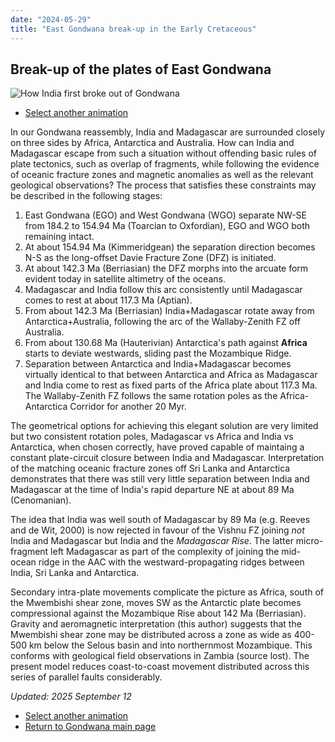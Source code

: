 ```yaml
---
date: "2024-05-29"
title: "East Gondwana break-up in the Early Cretaceous"
---
```


## Break-up of the plates of East Gondwana

![How India first broke out of Gondwana](./assets/ego-2.gif)

* [Select another animation](../animations)

In our Gondwana reassembly, India and Madagascar are surrounded closely on three sides by Africa, Antarctica and Australia.  How can India and Madagascar escape from such a situation without offending basic rules of plate tectonics, such as overlap of fragments, while following the evidence of oceanic fracture zones and magnetic anomalies as well as the relevant geological observations?  The process that satisfies these constraints may be described in the following stages:

1. East Gondwana (EGO) and West Gondwana (WGO) separate NW-SE from 184.2 to 154.94 Ma (Toarcian to Oxfordian), EGO and WGO both remaining intact.
2. At about 154.94 Ma (Kimmeridgean) the separation direction becomes N-S as the long-offset Davie Fracture Zone (DFZ) is initiated.
3. At about 142.3 Ma (Berriasian) the DFZ morphs into the arcuate form evident today in satellite altimetry of the oceans.
4. Madagascar and India follow this arc consistently until Madagascar comes to rest at about 117.3 Ma (Aptian).
5. From about 142.3 Ma (Berriasian) India+Madagascar rotate away from Antarctica+Australia, following the arc of the Wallaby-Zenith FZ off Australia.
6. From about 130.68 Ma (Hauterivian) Antarctica's path against **Africa** starts to deviate westwards, sliding past the Mozambique Ridge.
7. Separation between Antarctica and India+Madagascar becomes virtually identical to that between Antarctica and Africa as Madagascar and India come to rest as fixed parts of the Africa plate about 117.3 Ma. The Wallaby-Zenith FZ follows the same rotation poles as the Africa-Antarctica Corridor for another 20 Myr.

The geometrical options for achieving this elegant solution are very limited but two consistent rotation poles, Madagascar vs Africa and India vs Antarctica, when chosen correctly, have proved capable of maintaing a constant plate-circuit closure between India and Madagascar.  Interpretation of the matching oceanic fracture zones off Sri Lanka and Antarctica demonstrates that there was still very little separation between India and Madagascar at the time of India's rapid departure NE at about 89 Ma (Cenomanian). 

The idea that India was well south of Madagascar by 89 Ma (e.g. Reeves and de Wit, 2000) is now rejected in favour of the Vishnu FZ joining *not* India and Madagascar but India and the *Madagascar Rise*. The latter micro-fragment left Madagascar as part of the complexity of joining the mid-ocean ridge in the AAC with the westward-propagating ridges between India, Sri Lanka and Antarctica. 

Secondary intra-plate movements complicate the picture as Africa, south of the Mwembishi shear zone, moves SW as the Antarctic plate becomes compressional against the Mozambique Rise about 142 Ma (Berriasian).  Gravity and aeromagnetic interpretation (this author) suggests that the Mwembishi shear zone may be distributed across a zone as wide as 400-500 km below the Selous basin and into northernmost Mozambique.  This conforms with geological field observations in Zambia (source lost).  The present model reduces coast-to-coast movement distributed across this series of parallel faults considerably.  

*Updated: 2025 September 12*

* [Select another animation](../animations)
* [Return to Gondwana main page](../../gondwana)


